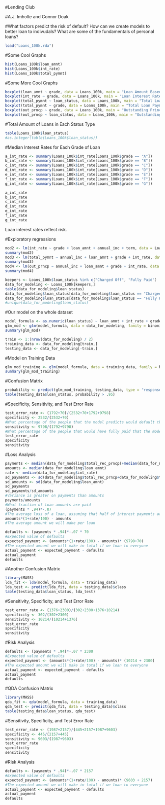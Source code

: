 
#Lending Club

#A.J. Imholte and Connor Doak

#What factors predict the risk of default? How can we create models to better loan to indivudals? What are some of the fundamentals of personal loans?

```r
load("Loans_100k.rda")
```
#Some Cool Graphs
```r
hist(Loans_100k$loan_amnt)
hist(Loans_100k$int_rate)
hist(Loans_100k$total_pymnt)
```

#Some More Cool Graphs
```r
boxplot(loan_amnt ~ grade, data = Loans_100k, main = "Loan Amount Based on Loan Grade")
boxplot(int_rate ~ grade, data = Loans_100k, main = "Loan Interest Rate Based on Loan Grade")
boxplot(total_pymnt ~ loan_status, data = Loans_100k, main = "Total Loan Payment given Loan Status")
boxplot(total_pymnt ~ grade, data = Loans_100k, main = "Total Loan Payment given Loan Grade")
boxplot(out_prncp ~ grade, data = Loans_100k, main = "Outstanding Principal given Loan Grade")
boxplot(out_prncp ~ loan_status, data = Loans_100k, main = "Outstanding Principal given Loan Status")
```
#Total Amount of Loans in Each Status Type
```r
table(Loans_100k$loan_status)
#as.integer(table(Loans_100k$loan_status))
```
#Median Interest Rates for Each Grade of Loan
```r
a_int_rate <- summary(Loans_100k$int_rate[Loans_100k$grade == "A"])
b_int_rate <- summary(Loans_100k$int_rate[Loans_100k$grade == "B"])
c_int_rate <- summary(Loans_100k$int_rate[Loans_100k$grade == "C"])
d_int_rate <- summary(Loans_100k$int_rate[Loans_100k$grade == "D"])
e_int_rate <- summary(Loans_100k$int_rate[Loans_100k$grade == "E"])
f_int_rate <- summary(Loans_100k$int_rate[Loans_100k$grade == "F"])
g_int_rate <- summary(Loans_100k$int_rate[Loans_100k$grade == "G"])

a_int_rate
b_int_rate
c_int_rate
d_int_rate
e_int_rate
f_int_rate
g_int_rate
```
Loan interest rates reflect risk.

#Exploratory regressions
```r
mod2 <- lm(int_rate ~ grade + loan_amnt + annual_inc + term, data = Loans_100k)
summary(mod2)
mod3 <- lm(total_pymnt ~ annual_inc + loan_amnt + grade + int_rate, data = Loans_100k)
summary(mod3)
mod4 <- lm(out_prncp ~ annual_inc + loan_amnt + grade + int_rate, data = Loans_100k)
summary(mod4)
```

```r
keepers <- Loans_100k$loan_status %in% c("Charged Off", "Fully Paid")
data_for_modeling <- Loans_100k[keepers,]
table(data_for_modeling$loan_status)
data_for_modeling$loan_status[data_for_modeling$loan_status == "Charged Off"] <- as.numeric(0)
data_for_modeling$loan_status[data_for_modeling$loan_status == "Fully Paid"] <- as.numeric(1)
#unique(data_for_modeling$loan_status)
```
#Our model on the whole dataset
```r
model_formula <- as.numeric(loan_status) ~ loan_amnt + int_rate + grade + annual_inc + grade + total_pymnt
glm_mod <- glm(model_formula, data = data_for_modeling, family = binomial)
summary(glm_mod)
```
```r
train <- 1:(nrow(data_for_modeling) / 2)
training_data <- data_for_modeling[train,]
testing_data <- data_for_modeling[-train,]
```
#Model on Training Data
```r
glm_mod_training <- glm(model_formula, data = training_data, family = binomial)
summary(glm_mod_training)
```
#Confusion Matrix
```r
probability <- predict(glm_mod_training, testing_data, type = "response")
table(testing_data$loan_status, probability > .95)
```
#Specificity, Sensitivity, and Test Error Rate
```r
test_error_rate <- (1792+70)/(2532+70+1792+9798)
specificity <- 2532/(2532+70)
#What percentage of the people that the model predicts would default that actually defaulted
sensitivity <- 9798/(1792+9798)
#What percentage of the people that would have fully paid that the model predicts would have paid
test_error_rate
specificity
sensitivity
```

#Loss Analysis
```r
payments <- median(data_for_modeling$total_rec_prncp)+median(data_for_modeling$total_rec_int)
amounts <- median(data_for_modeling$loan_amnt)
rate <- median(data_for_modeling$int_rate)
sd_payments <- sd(data_for_modeling$total_rec_prncp+data_for_modeling$total_rec_int)
sd_amounts <- sd(data_for_modeling$loan_amnt)
sd_payments
sd_payments/sd_amounts
#Variance is greater on payments than amounts
payments/amounts
#What fraction of loan amounts are paid
(payments * .94)*-.07
#The average loss of a loan, assuming that half of interest payments are paid and 95% of the principal
amounts*(1+rate/100) - amounts
#The average amount we will make per loan
```

```r
defaults <- (payments * .94)*-.07 * 70
#Expected value of defaults
expected_payment <- (amounts*(1+rate/100) - amounts)* (9798+70)
#The expected amount we will make in total if we loan to everyone
actual_payment <- expected_payment - defaults
actual_payment
defaults
```

#Another Confusion Matrix
```r
library(MASS)
lda_fit <- lda(model_formula, data = training_data)
lda_test <- predict(lda_fit, data = testing_data)$class
table(testing_data$loan_status, lda_test)
```

#Sensitivity, Specificity, and Test Error Rate
```r
test_error_rate <- (1376+2300)/(302+2300+1376+10214)
specificity <- 302/(302+2300)
sensitivity <- 10214/(10214+1376)
test_error_rate
specificity
sensitivity
```

#Risk Analysis
```r
defaults <- (payments * .94)*-.07 * 2300
#Expected value of defaults
expected_payment <- (amounts*(1+rate/100) - amounts)* (10214 + 2300)
#The expected amount we will make in total if we loan to everyone
actual_payment <- expected_payment - defaults
actual_payment
defaults
```

#QDA Confusion Matrix
```r
library(MASS)
qda_fit <- qda(model_formula, data = training_data)
qda_test <- predict(qda_fit, data = testing_data)$class
table(testing_data$loan_status, qda_test)
```

#Sensitivity, Specificity, and Test Error Rate
```r
test_error_rate <- (1987+2157)/(445+2157+1987+9603)
specificity <- 445/(2157+445)
sensitivity <- 9603/(1987+9603)
test_error_rate
specificity
sensitivity
```
#Risk Analysis
```r
defaults <- (payments * .94)*-.07 * 2157
#Expected value of defaults
expected_payment <- (amounts*(1+rate/100) - amounts)* (9603 + 2157)
#The expected amount we will make in total if we loan to everyone
actual_payment <- expected_payment - defaults
actual_payment
defaults
```